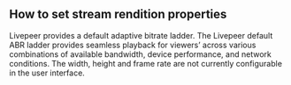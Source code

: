 
<DocsLayout>

## How to set stream rendition properties

Livepeer provides a default adaptive bitrate ladder. The Livepeer default ABR ladder provides seamless playback for viewers’ across various combinations of available bandwidth, device performance, and network conditions. The width, height and frame rate are not currently configurable in the user interface. 

</DocsLayout>